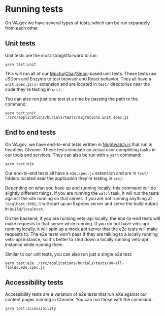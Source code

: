 # Running tests

On VA.gov we have several types of tests, which can be run separately from each other.

## Unit tests

Unit tests are the most straightforward to run:

`yarn test:unit`

This will run all of our [Mocha](https://mochajs.org/)/[Chai](http://chaijs.com/)/[Sinon](https://sinonjs.org/)-based unit tests. These tests use JSDom and Enzyme to test browser and React behavior. They all have a `unit.spec.js(x)` extension and are located in `test/` directories near the code they're testing in `src/`.

You can also run just one test at a time by passing the path to the command:

`yarn test:unit ./src/applications/burials/tests/migrations.unit.spec.js`

## End to end tests

On VA.gov, we have end-to-end tests written in [Nightwatch.js](http://nightwatchjs.org/) that run in headless Chrome. These tests simulate an actual user completing tasks in our tools and services. They can also be run with a `yarn` command:

`yarn test:e2e`

Our end-to-end tests all have a `e2e.spec.js` extension and are in `test/` folders located near the application they're testing in `src/`.

Depending on what you have up and running locally, this command will do slightly different things. If you are running the `watch` task, it will run the tests against the site running on that server. If you are not running anything at `localhost:3001`, it will start up an Express server and serve the build output in `build/localhost`.

On the backend, if you are running vets-api locally, the end-to-end tests will make requests to that server while running. If you do not have vets-api running locally, it will spin up a mock api server that the e2e tests will make requests to. The e2e tests won't pass if they are talking to a locally running vets-api instance, so it's better to shut down a locally running vets-api instance while running them.

Similar to our unit tests, you can also run just a single e2e test:

`yarn test:e2e ./src/applications/burials/tests/00-all-fields.e2e.spec.js`

## Accessibility tests

Accessibility tests are a variation of e2e tests that run aXe against our content pages running in Chrome. You can run those with the command:

`yarn test:accessibility`

